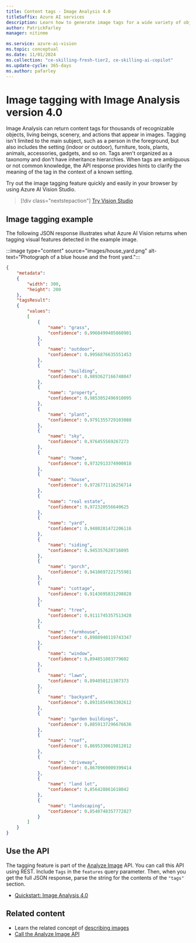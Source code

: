 ```yaml
---
title: Content tags - Image Analysis 4.0
titleSuffix: Azure AI services
description: Learn how to generate image tags for a wide variety of objects by using the Image Analysis 4.0 API.
author: PatrickFarley
manager: nitinme

ms.service: azure-ai-vision
ms.topic: conceptual
ms.date: 11/01/2024
ms.collection: "ce-skilling-fresh-tier2, ce-skilling-ai-copilot"
ms.update-cycle: 365-days
ms.author: pafarley
---
```


# Image tagging with Image Analysis version 4.0

Image Analysis can return content tags for thousands of recognizable objects, living beings, scenery, and actions that appear in images. Tagging isn't limited to the main subject, such as a person in the foreground, but also includes the setting (indoor or outdoor), furniture, tools, plants, animals, accessories, gadgets, and so on. Tags aren't organized as a taxonomy and don't have inheritance hierarchies. When tags are ambiguous or not common knowledge, the API response provides hints to clarify the meaning of the tag in the context of a known setting.

Try out the image tagging feature quickly and easily in your browser by using Azure AI Vision Studio.

> [!div class="nextstepaction"]
> [Try Vision Studio](https://portal.vision.cognitive.azure.com/)

## Image tagging example

The following JSON response illustrates what Azure AI Vision returns when tagging visual features detected in the example image.

:::image type="content" source="images/house_yard.png" alt-text="Photograph of a blue house and the front yard.":::

```json
{
    "metadata":
    {
        "width": 300,
        "height": 200
    },
    "tagsResult":
    {
        "values":
        [
            {
                "name": "grass",
                "confidence": 0.9960499405860901
            },
            {
                "name": "outdoor",
                "confidence": 0.9956876635551453
            },
            {
                "name": "building",
                "confidence": 0.9893627166748047
            },
            {
                "name": "property",
                "confidence": 0.9853052496910095
            },
            {
                "name": "plant",
                "confidence": 0.9791355729103088
            },
            {
                "name": "sky",
                "confidence": 0.976455569267273
            },
            {
                "name": "home",
                "confidence": 0.9732913374900818
            },
            {
                "name": "house",
                "confidence": 0.9726771116256714
            },
            {
                "name": "real estate",
                "confidence": 0.972320556640625
            },
            {
                "name": "yard",
                "confidence": 0.9480281472206116
            },
            {
                "name": "siding",
                "confidence": 0.945357620716095
            },
            {
                "name": "porch",
                "confidence": 0.9410697221755981
            },
            {
                "name": "cottage",
                "confidence": 0.9143695831298828
            },
            {
                "name": "tree",
                "confidence": 0.9111745357513428
            },
            {
                "name": "farmhouse",
                "confidence": 0.8988940119743347
            },
            {
                "name": "window",
                "confidence": 0.894851803779602
            },
            {
                "name": "lawn",
                "confidence": 0.894050121307373
            },
            {
                "name": "backyard",
                "confidence": 0.8931854963302612
            },
            {
                "name": "garden buildings",
                "confidence": 0.8859137296676636
            },
            {
                "name": "roof",
                "confidence": 0.8695330619812012
            },
            {
                "name": "driveway",
                "confidence": 0.8670969009399414
            },
            {
                "name": "land lot",
                "confidence": 0.856428861618042
            },
            {
                "name": "landscaping",
                "confidence": 0.8540748357772827
            }
        ]
    }
}
```

## Use the API

The tagging feature is part of the [Analyze Image](https://aka.ms/vision-4-0-ref) API. You can call this API using REST. Include `Tags` in the `features` query parameter. Then, when you get the full JSON response, parse the string for the contents of the `"tags"` section.

* [Quickstart: Image Analysis 4.0](./quickstarts-sdk/image-analysis-client-library-40.md?pivots=programming-language-csharp)

## Related content

* Learn the related concept of [describing images](concept-describe-images-40.md)
* [Call the Analyze Image API](./how-to/call-analyze-image-40.md)
